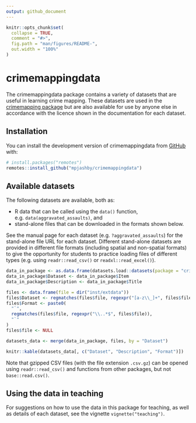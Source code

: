 ```yaml
---
output: github_document
---
```


<!-- README.md is generated from README.Rmd. Please edit that file -->

```r
knitr::opts_chunk$set(
  collapse = TRUE,
  comment = "#>",
  fig.path = "man/figures/README-",
  out.width = "100%"
)
```



# crimemappingdata

<!-- badges: start -->
<!-- badges: end -->

The crimemappingdata package contains a variety of datasets that are useful in learning crime mapping. These datasets are used in the [crimemapping package](https://github.com/mpjashby/crimemapping/) but are also available for use by anyone else in accordance with the licence shown in the documentation for each dataset.



## Installation

You can install the development version of crimemappingdata from [GitHub](https://github.com/mpjashby/crimemappingdata/) with:

```r
# install.packages("remotes")
remotes::install_github("mpjashby/crimemappingdata")
```


## Available datasets

The following datasets are available, both as: 

  * R data that can be called using the `data()` function, e.g. `data(aggravated_assaults)`, and
  * stand-alone files that can be downloaded in the formats shown below.
  
See the manual page for each dataset (e.g. `?aggravated_assaults`) for the stand-alone file URL for each dataset. Different stand-alone datasets are provided in different file formats (including spatial and non-spatial formats) to give the opportunity for students to practice loading files of different types (e.g. using `readr::read_csv()` or `readxl::read_excel()`). 

```r
data_in_package <- as.data.frame(datasets.load::datasets(package = "crimemappingdata"))
data_in_package$Dataset <- data_in_package$Item
data_in_package$Description <- data_in_package$Title

files <- data.frame(file = dir("inst/extdata"))
files$Dataset <- regmatches(files$file, regexpr("[a-z\\_]+", files$file))
files$Format <- paste0(
  "`", 
  regmatches(files$file, regexpr("\\..*$", files$file)), 
  "`"
)
files$file <- NULL

datasets_data <- merge(data_in_package, files, by = "Dataset")

knitr::kable(datasets_data[, c("Dataset", "Description", "Format")])
```

Note that gzipped CSV files (with the file extension `.csv.gz`) can be opened using `readr::read_csv()` and functions from other packages, but not `base::read.csv()`.


## Using the data in teaching

For suggestions on how to use the data in this package for teaching, as well as details of each dataset, see the vignette `vignette("teaching")`.
